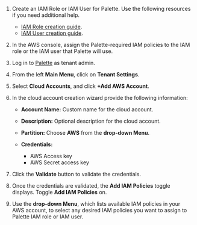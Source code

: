 1. Create an IAM Role or IAM User for Palette. Use the following resources if you need additional help.

   - [IAM Role creation guide](https://docs.aws.amazon.com/IAM/latest/UserGuide/id_roles_create_for-user.html).
   - [IAM User creation guide](https://docs.aws.amazon.com/IAM/latest/UserGuide/id_users_create.html).

2. In the AWS console, assign the Palette-required IAM policies to the IAM role or the IAM user that Palette will use.

3. Log in to [Palette](https://console.spectrocloud.com) as tenant admin.

4. From the left **Main Menu**, click on **Tenant Settings**.

5. Select **Cloud Accounts**, and click **+Add AWS Account**.

6. In the cloud account creation wizard provide the following information:

   - **Account Name:** Custom name for the cloud account.

   - **Description:** Optional description for the cloud account.
   - **Partition:** Choose **AWS** from the **drop-down Menu**.

   - **Credentials:**
     - AWS Access key
     - AWS Secret access key

7. Click the **Validate** button to validate the credentials.

8. Once the credentials are validated, the **Add IAM Policies** toggle displays. Toggle **Add IAM Policies** on.

9. Use the **drop-down Menu**, which lists available IAM policies in your AWS account, to select any desired IAM
   policies you want to assign to Palette IAM role or IAM user.
